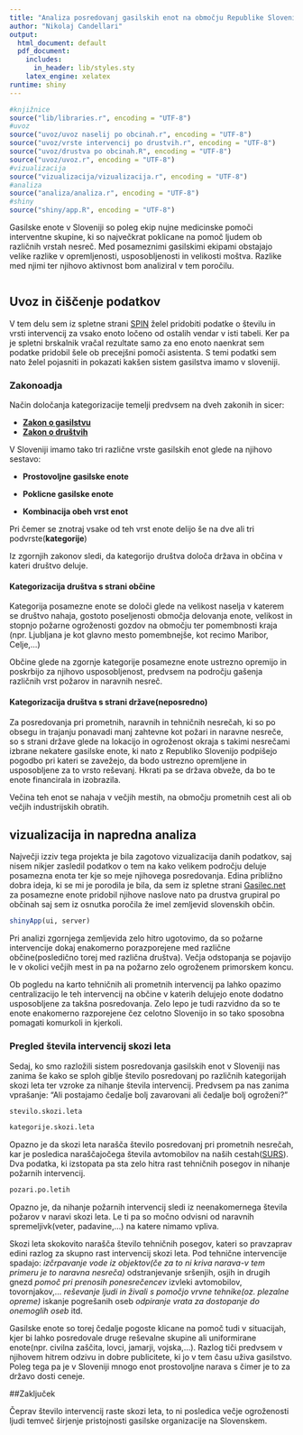 ```yaml
---
title: "Analiza posredovanj gasilskih enot na območju Republike Slovenije"
author: "Nikolaj Candellari"
output:
  html_document: default
  pdf_document:
    includes:
      in_header: lib/styles.sty
    latex_engine: xelatex
runtime: shiny
---
```


```r
#knjižnice
source("lib/libraries.r", encoding = "UTF-8")
#uvoz
source("uvoz/uvoz naselij po obcinah.r", encoding = "UTF-8")
source("uvoz/vrste intervencij po drustvih.r", encoding = "UTF-8")
source("uvoz/drustva po obcinah.R", encoding = "UTF-8")
source("uvoz/uvoz.r", encoding = "UTF-8")
#vizualizacija
source("vizualizacija/vizualizacija.r", encoding = "UTF-8")
#analiza
source("analiza/analiza.r", encoding = "UTF-8")
#shiny
source("shiny/app.R", encoding = "UTF-8")
```


Gasilske enote v Sloveniji so poleg ekip nujne medicinske pomoči interventne skupine, ki so največkrat poklicane na pomoč ljudem ob različnih vrstah nesreč. Med posameznimi gasilskimi ekipami obstajajo velike razlike v opremljenosti, usposobljenosti in velikosti moštva. Razlike med njimi ter njihovo aktivnost bom analiziral v tem poročilu.

![]()


## Uvoz in čiščenje podatkov

V tem delu sem iz spletne strani [SPIN](http://spin.sos112.si/SPIN2/Javno/Porocila/)  želel pridobiti podatke o številu in vrsti intervencij za vsako enoto ločeno od ostalih vendar v isti tabeli. Ker pa je spletni brskalnik vračal rezultate samo za eno enoto naenkrat sem podatke pridobil šele ob precejšni pomoči asistenta. S temi podatki sem nato želel pojasniti in pokazati kakšen sistem gasilstva imamo v sloveniji. 

### Zakonoadja

Način določanja kategorizacije temelji predvsem na dveh zakonih in sicer:

* [**Zakon o gasilstvu**](http://pisrs.si/Pis.web/pregledPredpisa?id=ZAKO301)
* [**Zakon o društvih**](http://pisrs.si/Pis.web/pregledPredpisa?id=ZAKO4242)

V Sloveniji imamo tako tri različne vrste gasilskih enot glede na njihovo sestavo:

* **Prostovoljne gasilske enote** 
    
* **Poklicne gasilske enote**
    
* **Kombinacija obeh vrst enot** 
    

Pri čemer se znotraj vsake od teh vrst enote delijo še na dve ali tri podvrste(**kategorije**)

Iz zgornjih zakonov sledi, da kategorijo društva določa država in občina v kateri društvo deluje.

#### Kategorizacija društva s strani občine

Kategorija posamezne enote se določi glede na velikost naselja v katerem se društvo nahaja, gostoto poseljenosti območja delovanja enote, velikost in stopnjo požarne ogroženosti gozdov na območju ter pomembnosti kraja (npr. Ljubljana je kot glavno mesto pomembnejše, kot recimo Maribor, Celje,...)

Občine glede na zgornje kategorije posamezne enote ustrezno opremijo in poskrbijo za njihovo usposobljenost, predvsem na področju gašenja različnih vrst požarov in naravnih nesreč.
 
#### Kategorizacija društva s strani države(neposredno)

Za posredovanja pri prometnih, naravnih in tehničnih nesrečah, ki so po obsegu in trajanju ponavadi manj zahtevne kot požari in naravne nesreče, so s strani države glede na lokacijo in ogroženost okraja s takimi nesrečami izbrane nekatere gasilske enote, ki nato z Republiko Slovenijo podpišejo pogodbo pri kateri se zavežejo, da bodo ustrezno opremljene in usposobljene za to vrsto reševanj. Hkrati pa se država obveže, da bo te enote financirala in izobrazila.

Večina teh enot se nahaja v večjih mestih, na območju prometnih cest ali ob večjih industrijskih obratih. 

## vizualizacija in napredna analiza

Največji izziv tega projekta je bila zagotovo vizualizacija danih podatkov, saj nisem nikjer zasledil podatkov o tem na kako velikem področju deluje posamezna enota ter kje so meje njihovega posredovanja. Edina približno dobra ideja, ki se mi je porodila je bila, da sem iz spletne strani [Gasilec.net](http://www.gasilec.net/) za posamezne enote pridobil njihove naslove nato pa drustva grupiral po občinah saj sem iz osnutka poročila že imel zemljevid slovenskih občin.

```r
shinyApp(ui, server)
```


Pri analizi zgornjega zemljevida zelo hitro ugotovimo, da so požarne intervencije dokaj enakomerno porazporejene med različne občine(posledično torej med različna društva). Večja odstopanja se pojavijo le v okolici večjih mest in pa na požarno zelo ogroženem primorskem koncu.

Ob pogledu na karto tehničnih ali prometnih intervencij pa lahko opazimo centralizacijo le teh intervencij na občine v katerih delujejo enote dodatno usposobljene za takšna posredovanja. Zelo lepo je tudi razvidno da so te enote enakomerno razporejene čez celotno Slovenijo in so tako sposobna pomagati komurkoli in kjerkoli.


### Pregled števila intervencij skozi leta

Sedaj, ko smo razložili sistem posredovanja gasilskih enot v Sloveniji nas zanima še kako se sploh giblje število posredovanj po različnih kategorijah skozi leta ter vzroke za nihanje števila intervencij. Predvsem pa nas zanima vprašanje: "Ali postajamo čedalje bolj zavarovani ali čedalje bolj ogroženi?"


```r

stevilo.skozi.leta

kategorije.skozi.leta
```

Opazno je da skozi leta narašča število posredovanj pri prometnih nesrečah, kar je posledica naraščajočega števila avtomobilov na naših cestah([SURS](https://www.stat.si/StatWeb/News/Index/6602)). 
Dva podatka, ki izstopata pa sta zelo hitra rast tehničnih posegov in nihanje požarnih intervencij.

```r
pozari.po.letih
```

Opazno je, da nihanje požarnih intervencij sledi iz neenakomernega števila požarov v naravi skozi leta. Le ti pa so močno odvisni od naravnih spremeljivk(veter, padavine,...) na katere nimamo vpliva.

Skozi leta skokovito narašča število tehničnih posegov, kateri so pravzaprav edini razlog za skupno rast intervencij skozi leta. 
Pod tehnične intervencije spadajo:
*izčrpavanje vode iz objektov(če za to ni kriva narava-v tem primeru je to naravna nesreča)
*odstranjevanje sršenjih, osjih in drugih gnezd
*pomoč pri prenosih ponesrečencev
*izvleki avtomobilov, tovornjakov,...
*reševanje ljudi in živali s pomočjo vrvne tehnike(oz. plezalne opreme)
*iskanje pogrešanih oseb
*odpiranje vrata za dostopanje do onemoglih oseb
*itd.

Gasilske enote so torej čedalje pogoste klicane na pomoč tudi v situacijah, kjer bi lahko posredovale druge reševalne skupine ali uniformirane enote(npr. civilna zaščita, lovci, jamarji, vojska,...). Razlog tiči predvsem v njihovem hitrem odzivu in dobre publicitete, ki jo v tem času uživa gasilstvo. Poleg tega pa je v Sloveniji mnogo enot prostovoljne narava s čimer je to za državo dosti ceneje. 

##Zaključek 

Čeprav število intervencij raste skozi leta, to ni posledica večje ogroženosti ljudi temveč širjenje pristojnosti gasilske organizacije na Slovenskem. 